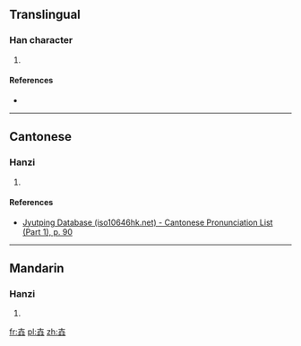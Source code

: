 ==Translingual==

===Han character===
{{Han char|rn=33|rad=士|as=06|sn=9|four=|canj=土土土 (GGG), X土土土 (XGGG)|ids=⿱[[士]]⿰士士}}

# {{defn|Han|sort=士06}}

====References====
* {{Han ref|kx=0243.051|dkj=05650|dj=0483.120|hdz=10437.020|uh=58F5|ud=22773}}

----

==Cantonese==

===Hanzi===
{{yue-hanzi|jyut=[[zong3]]|y=jong3}}

# {{defn|lang=yue|sort=士06}}

====References====
* [http://www.iso10646hk.net/jp/document/download.jsp Jyutping Database (iso10646hk.net) - Cantonese Pronunciation List (Part 1), p. 90]

----

==Mandarin==

===Hanzi===
{{cmn-hanzi|pin=[[zhuàng]] ([[zhuang4]])|wg=chuang<sup>4</sup>}}

# {{defn|lang=cmn|sort=士06}}

[[fr:壵]]
[[pl:壵]]
[[zh:壵]]